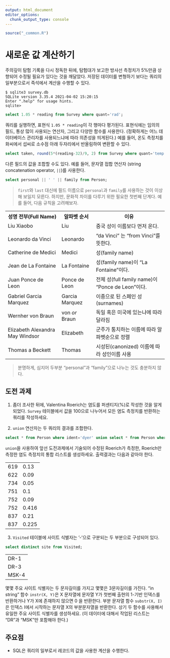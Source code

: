 ```yaml
---
output: html_document
editor_options: 
  chunk_output_type: console
---
```


```r
source("_common.R")
```


# 새로운 값 계산하기 {#database-calc}


주의깊이 탐험 기록을 다시 정독한 뒤에, 탐험대가 보고한 방사선 측정치가 5%만큼 상향되어 수정될 필요가 있다는 것을 깨달았다.
저장된 데이터를 변형하기 보다는 쿼리의 일부분으로서 즉석에서 계산을 수행할 수 있다.


```
$ sqlite3 survey.db
SQLite version 3.35.4 2021-04-02 15:20:15
Enter ".help" for usage hints.
sqlite>
```


```sql
select 1.05 * reading from Survey where quant='rad';
```


쿼리를 실행하면, 표현식 `1.05 * reading`이 각 행마다 평가된다.
표현식에는 임의의 필드, 통상 많이 사용되는 연산자, 그리고 다양한 함수를 사용한다.
(정확하게는 어느 데이터베이스 관리자를 사용되느냐에 따라 의존성을 띄게된다.)
예를 들어, 온도 측정치를 화씨에서 섭씨로 소수점 아래 두자리에서 반올림하여 변환할 수 있다.


```sql
select taken, round(5*(reading-32)/9, 2) from Survey where quant='temp';
```


다른 필드의 값을 조합할 수도 있다. 예를 들어, 문자열 접합 연산자 (string concatenation operator, `||`)를 사용한다. 

```sql
select personal || ' ' || family from Person;
```


> `first`와 `last` 대신에 필드 이름으로 `personal`과 `family`를 사용하는 것이 이상해 보일지 모른다.
> 하지만, 문화적 차이를 다루기 위한 필요한 첫번째 단계다. 예를 들어, 다음 규칙을 고려해보자.

<table>
  <tr> <th>성명 전부(Full Name)</th> <th>알파벳 순서</th> <th>이유</th> </tr>
  <tr> <td>Liu Xiaobo</td> <td>Liu</td> <td>중국 성이 이름보다 먼저 온다.</td> </tr>
  <tr> <td> Leonardo da Vinci</td> <td>Leonardo</td> <td>"da Vinci" 는 "from Vinci"를 뜻한다.</td> </tr>
  <tr> <td> Catherine de Medici</td> <td>Medici</td> <td>성(family name)</td> </tr>
  <tr> <td> Jean de La Fontaine</td> <td>La Fontaine</td> <td>성(family name)이 "La Fontaine"이다.</td> </tr>
  <tr> <td> Juan Ponce de Leon</td> <td>Ponce de Leon</td> <td>전체 성(full family name)이 "Ponce de Leon"이다.</td> </tr>
  <tr> <td> Gabriel Garcia Marquez</td> <td>Garcia Marquez</td> <td>이중으로 된 스페인 성(surnames)</td> </tr>
  <tr> <td> Wernher von Braun</td> <td>von <em>or</em> Braun</td> <td>독일 혹은 미국에 있는냐에 따라 달라짐</td> </tr>
  <tr> <td> Elizabeth Alexandra May Windsor</td> <td>Elizabeth</td> <td>군주가 통치하는 이름에 따라 알파벳순으로 정렬</td> </tr>
  <tr> <td> Thomas a Beckett</td> <td>Thomas</td> <td>시성된(canonized) 이름에 따라 성인이름 사용</td> </tr>
</table>

> 분명하게, 심지어 두부분 "personal"과 "family"으로 나누는 것도 충분하지 않다.


## 도전 과제 {#db-calc-challenge}

1.  좀더 조사한 뒤에, Valentina Roerich는 염도를 퍼센티지(%)로 작성한 것을 알게되었다.
    `Survey` 테이블에서 값을 100으로 나누어서 모든 염도 측정치를 반환하는 쿼리를 작성하세요.

2.  `union` 연산자는 두 쿼리의 결과를 조합한다.


```sql
select * from Person where ident='dyer' union select * from Person where ident='roe';
```

`union`을 사용하여 앞선 도전과제에서 기술되어 수정된 Roerich가 측정한, Roerich만 측정한 염도 측정치의 통합 리스트를 생성하세요.
출력결과는 다음과 같아야 한다.

<table>
  <tr> <td>619</td> <td>0.13</td> </tr>
  <tr> <td>622</td> <td>0.09</td> </tr>
  <tr> <td>734</td> <td>0.05</td> </tr>
  <tr> <td>751</td> <td>0.1</td> </tr>
  <tr> <td>752</td> <td>0.09</td> </tr>
  <tr> <td>752</td> <td>0.416</td> </tr>
  <tr> <td>837</td> <td>0.21</td> </tr>
  <tr> <td>837</td> <td>0.225</td> </tr>
</table>


3.  `Visited` 테이블에 사이트 식별자는 '-'으로 구분되는 두 부분으로 구성되어 있다.

```sql
select distinct site from Visited;
```

<div class="out"><table>
<tr><td>DR-1</td></tr>
<tr><td>DR-3</td></tr>
<tr><td>MSK-4</td></tr>
</table></div>


몇몇 주요 사이트 식별자는 두 문자길이를 가지고 몇몇은 3문자길이를 가진다.
"in string" 함수 `instr(X, Y)`은 X 문자열에 문자열 Y가 첫번째 출현의 1-기반 인덱스를 반환하거나 
Y가 X에 존재하지 않으면 0 을 반환한다.
부분 문자열 함수 `substr(X, I)`은 인덱스 I에서 시작하는 문자열 X의 부분문자열을 반환한다.
상기 두 함수를 사용해서 유일한 주요 사이트 식별자를 생성하세요. (이 데이터에 대해서 작업된 리스트는 
"DR"과 "MSK"만 포함해야 한다.)


## 주요점 {#db-calc-points}

*   SQL은 쿼리의 일부로서 레코드의 값을 사용한 계산을 수행한다.

